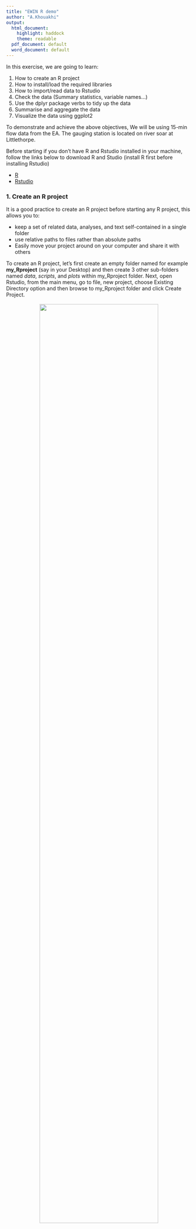 ```yaml
---
title: "EWIN R demo"
author: "A.Khouakhi"
output:
  html_document:
    highlight: haddock
    theme: readable
  pdf_document: default
  word_document: default
---
```


In this exercise, we are going to learn: 

1. How to create an R project
2. How to install/load the required libraries
3. How to import/read data to Rstudio
4. Check the data (Summary statistics, variable names...)
5. Use the dplyr package verbs to tidy up the data
6. Summarise and aggregate the data
7. Visualize the data using ggplot2


To demonstrate and achieve the above objectives, We will be using 15-min flow data from the EA. The gauging station is located on river soar at Littlethorpe.

Before starting if you don't have R and Rstudio installed in your machine, follow the links below to download R and Studio (install R first before installing Rstudio)

* [R](https://cloud.r-project.org/) 
* [Rstudio](https://www.rstudio.com/products/rstudio/download/#download) 



### 1. Create an R project

It is a good practice to create an R project before starting any R project, this allows you to:

* keep a set of related data, analyses, and text self-contained in a single folder
* use relative paths to files rather than absolute paths
* Easily move your project around on your computer and share it with others 

To create an R project, let's first create an empty folder named for example __my_Rproject__ (say in your Desktop) and then create 3 other sub-folders named _data_, _scripts_, and _plots_ within my_Rproject folder. Next, open Rstudio, from the main menu, go to file, new project, choose Existing Directory option and then browse to my_Rproject folder and click Create Project.
<br>
<br>
<center>
![](https://i.imgur.com/y7jb5bj.png){
width=80% }
</center>

### 2. Data

In R, you can either read the data from an online or local source, but for the purpose of this exercise, we will download flow data from [this link](https://www.dropbox.com/s/sdqyagbhm11glpo/Littlethorpe%204082%2015%20Minute%20Flow%201983%20to%202011.csv?dl=1) and place the it in the sub-folder _data_  


### 3. Load the necessary libraries

To install packages, two options are available:
1. From the packages window in Rstudio then _install_ and type the package name 
2. From the console, use the the function `install.packages()` for example `install.packages("tidyverse")` 

Now install the following packages that we will be using: 

`install.packages("tidyverse")`
`install.packages("lubridate")`
`install.packages("dygraphs")`
`install.packages("glm2")`
`install.packages("xts")`

Next we will load these packages:

```r
# load the libraries
library(tidyverse)
library(lubridate)
library(dygraphs)
library(glm2)
library(xts)
```


### 4. Read the data

The data contains some rows that we don't need so we will skip them using the `skip` argument from `read_csv()` function to skip the first 20 rows.


```r
# First list files in the data folder
files <- list.files("./data")
files
# Read the file and use skip argument
flow <- read_csv("./data/Littlethorpe_4082.csv",skip = 20)
```


### 5. Variable names

The variable names are a bit messy and need some adjustments. let's change them using the function `colnames()`

```r

# Change variable names 
colnames(flow) <- c("time_stamp","flow","quality","interp","tags","comments")
# print the flow
flow
```


### 6. Summary statistics

let's check how the data look like and get some descriptive statistics 

```r
# get summary stat of data  
summary(flow)                
# or 
glimpse(flow) 
# data dimensions
dim(flow) 
# number of columns
ncol(flow)
# number of rows
nrow(flow)
```


### 7. Check variables content

For example, we are going to check the different comments of the variable `comment` using `unique` function to show unique elements

```r
# Check the comments variable                 
unique(flow$comments) 

```

### 8. date and time 

From the summary results you can see the class of the variable time_stamp is a character so it needs to be changed to datetime class. But before doing that, let's try some examples of how you can use `lubridate` package to handle manipulate date times 

```r
## Examples of date time parsing:
my_brthdy <- "13/5/1984 13;20-00"
parsed_date <- dmy_hms(my_brthdy)
parsed_date
# extract year
year(parsed_date)
# extract month
month(parsed_date)
# extract day
day(parsed_date)
# extract minutes
minute(parsed_date)
# make a date
make_datetime(c(1980))
```

### 9. Application to our data

#### 9.1 `mutate` verb:

Here we are going overwrite the column time_stamp using `mutate()` and we use `dmy_hms()` to parse the time stamp.
```r

# first thing to do is to parse date time 
# in order to do that we are going to use functions ymd() and the mutate()
flow1 <- flow %>% mutate(time_stamp = dmy_hms(time_stamp))
flow1
```

You can notice that the time_stamp variable class is changed to dttm

#### 9.2 `Select()` verb to choose the relevent variables 

For example let's say we wanted to keep just time_stamp,flow,quality,interp,tags variables. 
You can either write the variable number or the variable name

```r
flow2 <- flow1 %>% select(time_stamp,flow,quality,interp,tags) 
#print flow3
flow2
```


#### 9.3 Extract year, month, day, and time from the the time_stamp variable

```r
# In order to subset the data for example annually we would need to separate the years from time_stamp

flow3 <- flow2 %>% mutate(year = year(time_stamp),
                            month = month(time_stamp),
                            day = day(time_stamp),
                            hour = hour(time_stamp),
                            min = minute(time_stamp))
# Print flow3 
flow3
```

### 10. Check for missing data 


```r

## check for NAs 
# 1- check if yes or no there is missing data 
anyNA(flow3$flow)
# 2- check how many missing values
sum(is.na(flow3$flow))
# 3- locate the missing values 
missed <- flow3 %>% filter(quality == "M")
missed
# or
missed <- flow3 %>% filter(is.na(flow))
missed
```

Now let's check the number of records each year and see how how complete our data is 

```r
#Calculate the number of records each year 
records <- flow3 %>% group_by(year) %>% tally()
records
```

### 11. Summarizing the data

To illustrate the use of `group_by()` and `summarize()` we can for example we can aggregate the data to hourly time stamp or computing the annual maximum flow 

```r
# Aggregate the data to hourly/daily
hflow <- flow3 %>% group_by(year,month,day,hour) %>% 
                        summarize(flow = mean(flow, na.rm = TRUE), 
                                  datetime = first(time_stamp))
# print hflow
hflow

# Calculate the annual max flow
am_flow <- flow3 %>% group_by(year) %>% 
  summarize(am_flow = max(flow, na.rm = TRUE))
am_flow

# or for example Choosing the number of days where the flow exceeds the 99.5th percentile 
# 1: find the Q99.5   
Q995 <- quantile(hflow$flow, prob = 0.995, na.rm = T)

# 2: values exceeding the Q995  
Q995_flow <- hflow %>% filter(flow >= Q995)
Q995_flow
# 3 find the number of hours each year 
exceedance <- Q995_flow %>% group_by(year) %>% 
  summarise(events = n())
exceedance
# select just years where no values exceed the threshold (this example with show also how you can )
non_exce <- hflow %>% ungroup(year, month, day) %>%
  select(year) %>% distinct(year) %>%  
  filter(!year %in% exceedance$year)
# add 0 if no event  
non_exce$events <- 0 
exceedance <- full_join(exceedance,non_exce, by = c("year", "events")) %>% arrange(year)
exceedance
```

### 12. Data visualization using ggplot2

Let's for example select and plot flow measurements of the year 2000:

```r
#1- plot one year of hourly data
one_year <- hflow %>% filter(year == 2000 ) 
# line plot 
ggplot(data = one_year, aes(x = datetime, y = flow))+
  geom_line(color="blue")
# histogram
ggplot(data = one_year, aes(x = flow))+
  geom_histogram(fill = "blue")
# box plot
ggplot(data = one_year, aes(x = datetime, y = flow, group = month))+
  geom_boxplot()

```

Now let's plot multi-plots using the ggplot's facet wrap function

```r
# several plots 
# Facet wrap (for several plots)
multi_yr <- hflow %>% filter(year %in% 2000:2008 ) 
# line graphs
  ggplot(data = multi_yr, aes(x = datetime, y = flow))+
  theme_bw()+
  geom_line(color = "blue")+
  facet_wrap(~year,scales = 'free_x')+
  scale_x_datetime(date_labels = "%b")
# histograms
  ggplot(data = multi_yr, aes(x = flow))+
    geom_histogram()+
    facet_wrap(~year,scales = 'free_x')
# Annual maximum flow + local polynomial regression fitting
ggplot(am_flow, aes(x = year, y = am_flow))+
  geom_line()+
  geom_smooth(method = "loess", se = T, span = 0.30,color = "blue")
```

Or let's try some interactive plot using `dygraph` package 

```r
# Interactive plots  
hflow_ts <- as.xts(hflow,hflow$datetime)
hflow_ts[,5] %>% dygraph %>% dyRangeSelector()
```

### 13. Examples of fitting a model to the high flow data and visualizing it 

```r

# simple linear model 
mod1 <- lm(events ~ year, data =exceedance)
#Poisson regression 
mod2 <- glm2(events ~ year, data =exceedance,family="poisson")
# mod2 summary
summary(mod2)
pred_y <- fitted(mod2)
# plot all in one graphic 
ggplot() + 
  theme_bw() +
  geom_point(data = exceedance, aes(x = year, y = events))+
  geom_line(data = exceedance, aes(x = year, y = events))+
  geom_smooth(data = exceedance, aes(x = year, y = events), 
              method = "lm",color = "red")+
  geom_smooth(data = exceedance, aes(x = year, y = events), 
              method = "loess",span = 0.30,se=T,color = "blue")+
  geom_line(data = exceedance, aes(x = year, y = pred_y), colour ="blue",size = 1)
```




